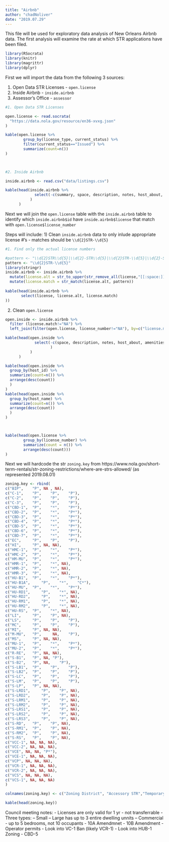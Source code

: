---
title: "Airbnb"
author: "chadNoliver"
date: "2019.07.29"
---


This file will be used for exploratory data analysis of New Orleans Airbnb data.
The first analysis will examine the rate at which STR applications have been filed.


```{r, load dependencies, warning=FALSE, comment=FALSE, message=FALSE}
library(RSocrata)
library(knitr)
library(magrittr)
library(dplyr)
```

First we will import the data from the following 3 sources:
  
  1) Open Data STR Licenses - ```open.license```
  2) Inside Airbnb - ```inside.airbnb```
  3) Assessor's Office - ```assessor```

```{r, load data, comment=FALSE, message=FALSE}

#1. Open Data STR Licenses

open.license <- read.socrata(
  "https://data.nola.gov/resource/en36-xvxg.json"
)

kable(open.license %>% 
        group_by(license_type, current_status) %>% 
        filter(current_status=="Issued") %>% 
        summarize(count=n())
)


 
#2. Inside Airbnb

inside.airbnb <- read.csv("data/listings.csv")

kable(head(inside.airbnb %>% 
             select(-c(summary, space, description, notes, host_about, neighborhood_overview, transit:house_rules))
           )
      ) 
```


Next we will join the ```open.license``` table with the ```inside.airbnb``` table to identify which ```inside.airbnb$id``` have ```inside.airbnb$license``` that match with ```open.license$license_number```

Steps will include:
  1) Clean ```inside.airbnb``` data to only inlude appropriate license #'s
   - matches should be ```\\d{2}STR-\\d{5}```

```{r, comment=FALSE, message=FALSE}

#1. Find only the actual license numbers

#pattern <- "\\d{2}STR\\d{5}|\\d{2}-STR\\d{5}|\\d{2}STR-\\d{5}|\\d{2}-STR-\\d{5}"
pattern <- "\\d{2}STR-\\d{5}"
library(stringr)
inside.airbnb <- inside.airbnb %>%
  mutate(license.alt = str_to_upper(str_remove_all(license,"[[:space:]]"))) %>%
  mutate(license.match = str_match(license.alt, pattern))
           
kable(head(inside.airbnb %>% 
       select(license, license.alt, license.match)
)) 

```

 2) Clean ```open.license```

```{r, comment=FALSE, message=FALSE}

open.inside <- inside.airbnb %>% 
  filter (license.match!="NA") %>% 
  left_join(filter(open.license, license_number!="NA"), by=c("license.match" = "license_number"))

kable(head(open.inside %>% 
             select(-c(space, description, notes, host_about, amenities, summary, neighborhood_overview, transit:house_rules)
                    )
           )
      )

kable(head(open.inside %>% 
  group_by(host_id) %>% 
  summarize(count=n()) %>% 
  arrange(desc(count))
  )
)
kable(head(open.inside %>% 
  group_by(host_name) %>% 
  summarize(count=n()) %>% 
  arrange(desc(count))
  )
)



kable(head(open.license %>% 
        group_by(license_number) %>%  
        summarize(count = n()) %>% 
        arrange(desc(count)))
)
```
 

Next we will hardcode the str ```zoning.key``` from  https://www.nola.gov/short-term-rentals/str-zoning-restrictions/where-are-strs-allowed/ (as represented 2019.08.01)


```{r, comment=FALSE, message=FALSE}

zoning.key <- rbind(
c("BIP", 	"P", NA , NA), 	  	 
c("C-1", 	"P", 	"P", 	"P"),
c("C-2", 	"P", 	"P", 	"P"),
c("C-3", 	"P", 	"P", 	"P"),
c("CBD-1", 	"P", 	"*", 	"P*"),
c("CBD-2", 	"P", 	"*", 	"P*"),
c("CBD-3", 	"P", 	"*", 	"P*"),
c("CBD-4", 	"P", 	"*", 	"P*"),
c("CBD-5", 	"P", 	"*", 	"P*"),
c("CBD-6", 	"P", 	"*", 	"P*"),
c("CBD-7", 	"P", 	"*", 	"P*"),
c("EC", 	"P", 	"P", 	"P"),
c("HI", 	"P", NA, NA),
c("HMC-1", 	"P", 	"*", 	"P*"),
c("HMC-2", 	"P", 	"*", 	"P*"),
c("HM-MU", 	"P", 	"*", 	"P*"),
c("HMR-1", 	"P", 	"*", NA), 	 
c("HMR-2", 	"P", 	"*", NA), 	 
c("HMR-3", 	"P", 	"*", NA), 	 
c("HU-B1", 	"P", 	"*", 	"P*"),
c("HU-B1A", 	"P", 	"*", 	"C*"),
c("HU-MU", 	"P", 	"*", 	"P*"),
c("HU-RD1", 	"P", 	"*", NA), 	 
c("HU-RD2", 	"P", 	"*", NA), 	 
c("HU-RM1", 	"P", 	"*", NA), 	 
c("HU-RM2", 	"P", 	"*", NA), 	 
c("HU-RS", 	"P", 	"*", NA), 	 
c("LI", 	"P", 	"P", NA), 	 
c("LS", 	"P", 	"P", 	"P"),
c("MC", 	"P", 	"P", 	"P"),
c("MI", 	"P", NA, NA), 	  	 
c("M-MU", 	"P", 	 NA, 	"P"),
c("MS", 	"P", NA, NA), 	  	 
c("MU-1", 	"P", 	"*", 	"P*"),
c("MU-2", 	"P", 	"*", 	"P*"),
c("R-RE", 	"P", NA, NA), 	  	 
c("S-B1", 	"P", NA, "P"),
c("S-B2", 	"P", NA,	"P"),
c("S-LB1", 	"P", 	"P", 	"P"),
c("S-LB2", 	"P", 	"P", 	"P"),
c("S-LC", 	"P", 	"P", 	"P"),
c("S-LM", 	"P", 	"P", 	"P"),
c("S-LP", 	"P", NA, NA), 	  	 
c("S-LRD1", 	"P", 	"P", NA), 	 
c("S-LRD2", 	"P", 	"P", NA), 	 
c("S-LRM1", 	"P", 	"P", NA), 	 
c("S-LRM2", 	"P", 	"P", NA), 	 
c("S-LRS1", 	"P", 	"P", NA), 	 
c("S-LRS2", 	"P", 	"P", NA), 	 
c("S-LRS3", 	"P", 	"P", NA), 	 
c("S-RD", 	"P", 	"P", NA), 	 
c("S-RM1", 	"P", 	"P", NA), 	 
c("S-RM2", 	"P", 	"P", NA), 	 
c("S-RS", 	"P", 	"P", NA), 	 
c("VCC-1", NA, NA, NA), 	  	  	 
c("VCC-2", NA, NA, NA), 	  	  	 
c("VCE", NA, NA, "P*"),
c("VCE-1", NA, NA, NA), 	  	  	 
c("VCP", NA, NA, NA), 	  	  	 
c("VCR-1", NA, NA, NA), 	  	  	 
c("VCR-2", NA, NA, NA), 	  	  	 
c("VCS", NA, NA, NA), 	  	  	 
c("VCS-1", NA, NA, NA)
)

colnames(zoning.key) <- c("Zoning District", "Accessory STR","Temporary STR", "Commercial STR")

kable(head(zoning.key))

```



Council meeting notes:
 - Licenses are only valid for 1 yr - not transferrable
 - Three types:
 -- Small
 -- Large has up to 3 entire dwelling unnits
 -- Commercial - up to 5 bedrooms, not 10 occupants
 - 10A Amendmnet
 - 10B Amendment
 - Operator permits
 - Look into VC-1 Ban (likely VCR-1)
 - Look into HUB-1 Zoning
- CBD-5
 
